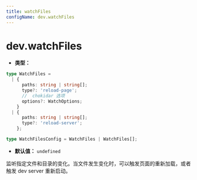 ```yaml
---
title: watchFiles
configName: dev.watchFiles
---
```


# dev.watchFiles

- **类型：**

```ts
type WatchFiles =
  | {
      paths: string | string[];
      type?: 'reload-page';
      //  chokidar 选项
      options?: WatchOptions;
    }
  | {
      paths: string | string[];
      type?: 'reload-server';
    };

type WatchFilesConfig = WatchFiles | WatchFiles[];
```

- **默认值：** `undefined`

监听指定文件和目录的变化。当文件发生变化时，可以触发页面的重新加载，或者触发 dev server 重新启动。


<RsbuildConfig />

